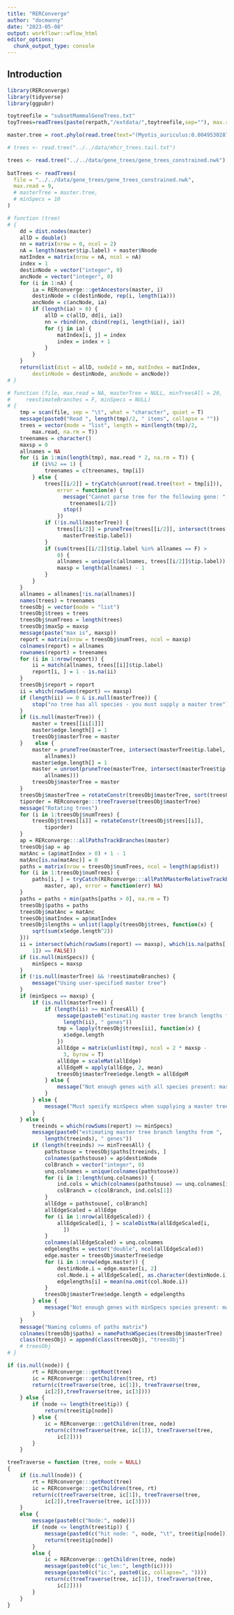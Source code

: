 ```yaml
---
title: "RERConverge"
author: "docmanny"
date: "2023-05-08"
output: workflowr::wflow_html
editor_options:
  chunk_output_type: console
---
```


## Introduction

```r
library(RERconverge)
library(tidyverse)
library(ggpubr)
```


```r
toytreefile = "subsetMammalGeneTrees.txt"
toyTrees=readTrees(paste(rerpath,"/extdata/",toytreefile,sep=""), max.read = 200)

```

```r
master.tree = root.phylo(read.tree(text="(Myotis_auriculus:0.0049530287,(Myotis_californicus:0.0059138183,(((Myotis_lucifugus:0.0030514562,Myotis_occultus:0.0032471934)100/100:0.0020768353,(Myotis_velifer:0.0029764851,Myotis_yumanensis:0.0029904558)100/100:0.0038364895)100/100:0.0009882682,(Myotis_myotis:0.0131977455,Myotis_volans:0.0055379826)100/100:0.0012340035)100/100:0.0023012371)100/100:0.0009098871,(Myotis_evotis:0.0017915030,Myotis_thysanodes:0.0018269795)100/100:0.0020219079);"), outgroup = "Myotis_myotis", resolve.root = T)
```

```r

# trees <- read.tree("../../data/mhcr_trees.tail.txt")

trees <- read.tree("../../data/gene_trees/gene_trees_constrained.nwk")
  
batTrees <- readTrees(
  file = "../../data/gene_trees/gene_trees_constrained.nwk",
  max.read = 9,
  # masterTree = master.tree,
  # minSpecs = 10
)
```

```r
# function (tree) 
# {
    dd = dist.nodes(master)
    allD = double()
    nn = matrix(nrow = 0, ncol = 2)
    nA = length(master$tip.label) + master$Nnode
    matIndex = matrix(nrow = nA, ncol = nA)
    index = 1
    destinNode = vector("integer", 0)
    ancNode = vector("integer", 0)
    for (i in 1:nA) {
        ia = RERconverge:::getAncestors(master, i)
        destinNode = c(destinNode, rep(i, length(ia)))
        ancNode = c(ancNode, ia)
        if (length(ia) > 0) {
            allD = c(allD, dd[i, ia])
            nn = rbind(nn, cbind(rep(i, length(ia)), ia))
            for (j in ia) {
                matIndex[i, j] = index
                index = index + 1
            }
        }
    }
    return(list(dist = allD, nodeId = nn, matIndex = matIndex, 
        destinNode = destinNode, ancNode = ancNode))
# }
```


```r
# function (file, max.read = NA, masterTree = NULL, minTreesAll = 20, 
#     reestimateBranches = F, minSpecs = NULL) 
# {
    tmp = scan(file, sep = "\t", what = "character", quiet = T)
    message(paste0("Read ", length(tmp)/2, " items", collapse = ""))
    trees = vector(mode = "list", length = min(length(tmp)/2, 
        max.read, na.rm = T))
    treenames = character()
    maxsp = 0
    allnames = NA
    for (i in 1:min(length(tmp), max.read * 2, na.rm = T)) {
        if (i%%2 == 1) {
            treenames = c(treenames, tmp[i])
        } else {
            trees[[i/2]] = tryCatch(unroot(read.tree(text = tmp[i])), 
                error = function(e) {
                  message("Cannot parse tree for the following gene: ", 
                    treenames[i/2])
                  stop()
                })
            if (!is.null(masterTree)) {
                trees[[i/2]] = pruneTree(trees[[i/2]], intersect(trees[[i/2]]$tip.label, 
                  masterTree$tip.label))
            }
            if (sum(trees[[i/2]]$tip.label %in% allnames == F) > 
                0) {
                allnames = unique(c(allnames, trees[[i/2]]$tip.label))
                maxsp = length(allnames) - 1
            }
        }
    }
    allnames = allnames[!is.na(allnames)]
    names(trees) = treenames
    treesObj = vector(mode = "list")
    treesObj$trees = trees
    treesObj$numTrees = length(trees)
    treesObj$maxSp = maxsp
    message(paste("max is", maxsp))
    report = matrix(nrow = treesObj$numTrees, ncol = maxsp)
    colnames(report) = allnames
    rownames(report) = treenames
    for (i in 1:nrow(report)) {
        ii = match(allnames, trees[[i]]$tip.label)
        report[i, ] = 1 - is.na(ii)
    }
    treesObj$report = report
    ii = which(rowSums(report) == maxsp)
    if (length(ii) == 0 & is.null(masterTree)) {
        stop("no tree has all species - you must supply a master tree")
    }
    if (is.null(masterTree)) {
        master = trees[[ii[1]]]
        master$edge.length[] = 1
        treesObj$masterTree = master
    }    else {
        master = pruneTree(masterTree, intersect(masterTree$tip.label, 
            allnames))
        master$edge.length[] = 1
        master = unroot(pruneTree(masterTree, intersect(masterTree$tip.label, 
            allnames)))
        treesObj$masterTree = master
    }
    treesObj$masterTree = rotateConstr(treesObj$masterTree, sort(treesObj$masterTree$tip.label))
    tiporder = RERconverge:::treeTraverse(treesObj$masterTree)
    message("Rotating trees")
    for (i in 1:treesObj$numTrees) {
        treesObj$trees[[i]] = rotateConstr(treesObj$trees[[i]], 
            tiporder)
    }
    ap = RERconverge:::allPathsTrackBranches(master)
    treesObj$ap = ap
    matAnc = (ap$matIndex > 0) + 1 - 1
    matAnc[is.na(matAnc)] = 0
    paths = matrix(nrow = treesObj$numTrees, ncol = length(ap$dist))
    for (i in 1:treesObj$numTrees) {
        paths[i, ] = tryCatch(RERconverge:::allPathMasterRelativeTrackBranches(treesObj$trees[[i]], 
            master, ap), error = function(err) NA)
    }
    paths = paths + min(paths[paths > 0], na.rm = T)
    treesObj$paths = paths
    treesObj$matAnc = matAnc
    treesObj$matIndex = ap$matIndex
    treesObj$lengths = unlist(lapply(treesObj$trees, function(x) {
        sqrt(sum(x$edge.length^2))
    }))
    ii = intersect(which(rowSums(report) == maxsp), which(is.na(paths[, 
        1]) == FALSE))
    if (is.null(minSpecs)) {
        minSpecs = maxsp
    }
    if (!is.null(masterTree) && !reestimateBranches) {
        message("Using user-specified master tree")
    }
    if (minSpecs == maxsp) {
        if (is.null(masterTree)) {
            if (length(ii) >= minTreesAll) {
                message(paste0("estimating master tree branch lengths from ", 
                  length(ii), " genes"))
                tmp = lapply(treesObj$trees[ii], function(x) {
                  x$edge.length
                })
                allEdge = matrix(unlist(tmp), ncol = 2 * maxsp - 
                  3, byrow = T)
                allEdge = scaleMat(allEdge)
                allEdgeM = apply(allEdge, 2, mean)
                treesObj$masterTree$edge.length = allEdgeM
            } else {
                message("Not enough genes with all species present: master tree has no edge.lengths")
            }
        } else {
            message("Must specify minSpecs when supplying a master tree: master tree has no edge.lengths")
        }
    } else {
        treeinds = which(rowSums(report) >= minSpecs)
        message(paste0("estimating master tree branch lengths from ", 
            length(treeinds), " genes"))
        if (length(treeinds) >= minTreesAll) {
            pathstouse = treesObj$paths[treeinds, ]
            colnames(pathstouse) = ap$destinNode
            colBranch = vector("integer", 0)
            unq.colnames = unique(colnames(pathstouse))
            for (i in 1:length(unq.colnames)) {
                ind.cols = which(colnames(pathstouse) == unq.colnames[i])
                colBranch = c(colBranch, ind.cols[1])
            }
            allEdge = pathstouse[, colBranch]
            allEdgeScaled = allEdge
            for (i in 1:nrow(allEdgeScaled)) {
                allEdgeScaled[i, ] = scaleDistNa(allEdgeScaled[i, 
                  ])
            }
            colnames(allEdgeScaled) = unq.colnames
            edgelengths = vector("double", ncol(allEdgeScaled))
            edge.master = treesObj$masterTree$edge
            for (i in 1:nrow(edge.master)) {
                destinNode.i = edge.master[i, 2]
                col.Node.i = allEdgeScaled[, as.character(destinNode.i)]
                edgelengths[i] = mean(na.omit(col.Node.i))
            }
            treesObj$masterTree$edge.length = edgelengths
        } else {
            message("Not enough genes with minSpecs species present: master tree has no edge.lengths")
        }
    }
    message("Naming columns of paths matrix")
    colnames(treesObj$paths) = namePathsWSpecies(treesObj$masterTree)
    class(treesObj) = append(class(treesObj), "treesObj")
    # treesObj
# }
```


```r
if (is.null(node)) {
        rt = RERconverge:::getRoot(tree)
        ic = RERconverge:::getChildren(tree, rt)
        return(c(treeTraverse(tree, ic[1]), treeTraverse(tree, 
            ic[2]),treeTraverse(tree, ic[3])))
    } else {
        if (node <= length(tree$tip)) {
            return(tree$tip[node])
        } else {
            ic = RERconverge:::getChildren(tree, node)
            return(c(treeTraverse(tree, ic[1]), treeTraverse(tree, 
                ic[2])))
        }
    }

treeTraverse = function (tree, node = NULL) 
{
    if (is.null(node)) {
        rt = RERconverge:::getRoot(tree)
        ic = RERconverge:::getChildren(tree, rt)
        return(c(treeTraverse(tree, ic[1]), treeTraverse(tree, 
            ic[2]),treeTraverse(tree, ic[3])))
    }
    else {
        message(paste0(c("Node:", node)))
        if (node <= length(tree$tip)) {
            message(paste0(c("hit node: ", node, "\t", tree$tip[node])))
            return(tree$tip[node])
        }
        else {
            ic = RERconverge:::getChildren(tree, node)
            message(paste0(c("ic_len:", length(ic))))
            message(paste0(c("ic:", paste0(ic, collapse=", "))))
            return(c(treeTraverse(tree, ic[1]), treeTraverse(tree, 
                ic[2])))
        }
    }
}
```

